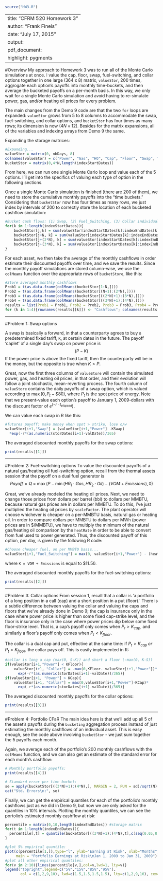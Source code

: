 ```r
source("HW3.R")
```

---
title: "CFRM 520 Homework 3"
author: "Frank Fineis"
date: "July 17, 2015"
output:
  pdf_document:
    highlight: pygments
---

#Overview
My approach to Homework 3 was to run all of the Monte Carlo simulations at once. I value the cap, floor, swap, fuel-switching, and collar options together in one large (364 x 8) matrix, ``valueStor``, 200 times, aggrogate each option's payoffs into monthly time-buckets, and then average the bucketed payoffs on a per-month basis. In this way, we only wait for a single Monte Carlo simulation and avoid having to re-simulate power, gas, and/or heating oil prices for every problem.

The main changes from the Demo 9 code are that the two ``for`` loops are expanded: ``valueStor`` grows from 5 to 8 columns to accommodate the swap, fuel-switching, and collar options, and ``bucketStor`` has four times as many rows; its dimension is now ($4N \times 12$). Besides for the matrix expansions, all of the variables and indexing arrays from Demo 9 the same.

Expanding the storage matrices:


```r
#Expanding...
valueStor = matrix(0, nbDays, 8)
colnames(valueStor) = c("Power", "Gas", "HO", "Cap", "Floor", "Swap", "Fuel_Switching", "Collar")
bucketStor = matrix(0,4*N,length(indexStartDates))

```
From here, we can run one single Monte Carlo loop and value each of the 5 options. I'll get into the specifics of valuing each type of option in the following sections. 

Once a single Monte Carlo simulation is finished (there are 200 of them), we need to store the cumulative monthly payoffs into the "time buckets." Considering that ``bucketStor`` now has four times as many rows, we just index by intervals of 200 to correctly store the location of each bucketed cashflow simulation:

```r
#Bucket cash flows: (1) Swap, (2) Fuel_Switching, (3) Collar individually, and then (4) All assets combined
for(k in 1:length(indexStartDates)){
    bucketStor[j,k] = sum(valueStor[indexStartDates[k]:indexEndDates[k],6])
    bucketStor[j+N, k] = sum(valueStor[indexStartDates[k]:indexEndDates[k],7])
    bucketStor[j+(2*N), k] = sum(valueStor[indexStartDates[k]:indexEndDates[k],8])
    bucketStor[j+(3*N), k] = sum(valueStor[indexStartDates[k]:indexEndDates[k],4:8])
}
```

For each asset, we then take the average of the monthly cashflows in order estimate their discounted payoffs over time, and we save the results. Since the monthly payoff simulations are stored column-wise, we use the ``colMeans`` function over the appropriate rows of ``bucketStore``, like this:

```r
#Store averaged monthly cashflows
Prob1 = t(as.data.frame(colMeans(bucketStor[1:N,])))
Prob2 = t(as.data.frame(colMeans(bucketStor[(N+1):(2*N),])))
Prob3 = t(as.data.frame(colMeans(bucketStor[((2*N)+1):(3*N),])))
Prob4 = t(as.data.frame(colMeans(bucketStor[((3*N)+1):(4*N),])))
results = list(Prob1 = Prob1, Prob2 = Prob2, Prob3 = Prob3, Prob4 = Prob4)
for (k in 1:4){rownames(results[[k]]) <- "Cashflows"; colnames(results[[k]]) <- unique(months(storDates))}
```


---


#Problem 1: Swap options

A swap is basically a forward, in that a counterparty agrees to buy a predetermined fixed tariff, ``K``, at certain dates in the future. The payoff 'caplet' of a single day's swap on power price is $$(P-K)$$If the power price is above the fixed tariff, then the counterparty will be in the money, but the opposite is true when $K>P$.

Great, now the first three columns of ``valueStore`` will contain the simulated power, gas, and heating oil prices, in that order, and their evolution will follow a joint stochastic, mean-reverting process. The fourth column of ``valueStore`` contains the daily payoffs of a swap option, which is valued according to $\max(0, P_{t}-\$ 80)$, where $P_{t}$ is the spot price of energy. Note that we present-value each option's payoff to January 1, 2009-dollars with the discount factor of $e^{(-r \cdot t_{elapsed}})$.

We can value each swap in R like this:
```r
#futures payoff: make money when spot > strike, lose o/w
valueStor[i+1,"Swap"] = (valueStor[i+1,"Power"] -KSwap)
  *exp(-r*(as.numeric(storDates[i+1]-valDate))/365)
```

The averaged discounted monthly payoffs for the swap options:
```r
print(results[[1]])
```

---

#Problem 2: Fuel-switching options
To value the discounted payoffs of a natural gas/heating oil fuel-switching option, recall from the thermal assets session that the payoff on a dual fuel generator is $$Payoff = Q \times \max(P - \min(HR_{1}\cdot Gas, HR_{2}\cdot Oil) - (VOM + Emissions), 0)$$

Great, we've already modeled the heating oil prices. Next, we need to change those prices from dollars per barrel (bbl) to dollars per MMBTU, because natural gas prices are in dollars per MMBTU. To do this, I've just multiplied the heating oil prices by ``scaleFactor``. The plant operator will choose whichever is cheaper on a per-MMBTU basis, natural gas or heating oil. In order to compare dollars per MMBTU to dollars per MWh (power prices are in \$/MMBTU), we have to multiply the minimum of the natural gas/heating oil comparison by the ``heatRate`` in order to be able to convert from fuel used to power generated. Thus, the discounted payoff of this option, per day, is given by the following R code:

```r
#Choose cheaper fuel, on per MMBTU basis...
valueStor[i+1,"Fuel_Switching"] = max(0, valueStor[i+1,"Power"] - (heatRate*min(valueStor[1,"Gas"], scaleFactor*valueStor[i+1,"HO"]))-K)*exp(-r*(as.numeric(storDates[i+1]-valDate))/365)
```
where ``K = VOM + Emissions`` is equal to \$11.50.

The averaged discounted monthly payoffs for the fuel-switching options:
```r
print(results[[2]])
```

---

#Problem 3: Collar options
From session 1, recall that a collar is 'a portfolio of a long position in a call (cap) and a short position in a put (floor).' There is a subtle difference between valuing the collar and valuing the caps and floors that we've already done in Demo 9; the cap is insurance only in the case where power price is higher than some fixed cap-strike level, and the floor is insurance only in the case where power prices dip below some fixed floor-strike level. That is, a cap's payoff only comes when $P_{t} > K_{cap}$, and similarly a floor's payoff only comes when $P_{t} < K_{floor}$.

The collar is a dual cap and put, effective at the same time: if $P_{t} > K_{cap}$ *or* $P_{t} < K_{floor}$, the collar pays off. This is easily implemented in R:
```r
#collar is long a cap (max(0, S-K)) and short a floor (-max(0, K-S))
if(valueStor[i+1,"Power"] < KFloor){
    valueStor[i+1, "Collar"] = -max(0,KFloor- valueStor[i+1,"Power"])*
      exp(-r*(as.numeric(storDates[i+1]-valDate))/365)}
if(valueStor[i+1, "Power"] > KCap){
    valueStor[i+1, "Collar"] = max(0,valueStor[i+1,"Power"]-KCap)*
      exp(-r*(as.numeric(storDates[i+1]-valDate))/365)}
```

The averaged discounted monthly payoffs for the collar options:
```r
print(results[[3]])
```

---

#Problem 4: Portfolio CFaR
The main idea here is that we'll add up all 5 of the asset's payoffs during the `bucketing` aggregation process instead of just estimating the monthly cashflows of an individual asset. This is easy enough, see the code above involving ``bucketStor`` - we just sum together the 5 payoffs each month.

Again, we average each of the portfolio's 200 monthly cashflows with the ``colMeans`` function, and we can also get an estimate of the standard error for each month's cashflow:

```r
# Monthly portfolio payoffs:
print(results[[4]])

# Standard error per time bucket:
se = apply(bucketStor[((3*N)+1):(4*N),], MARGIN = 2, FUN = sd)/sqrt(N)
cat("Std. Errors\n:", se)
```

Finally, we can get the empirical quantiles for each of the portfolio's monthly cashflows just as we did in Demo 9, but now we are only asked for the quantiles in 10\% intervals. Plotting the monthly quantiles, we can see the portolio's estimated monthly cashflow at risk:

```r
percentile = matrix(0,10,length(indexEndDates)) #storage matrix
for(t in 1:length(indexEndDates)){
  percentile[,t] = quantile(bucketStor[((3*N)+1):(4*N),t],c(seq(0.05,0.95,0.10)))
}

#plot 5% empirical quantile:
plot(c(percentile[1,]),type="l", ylab="Earning at Risk", xlab="Months",ylim=c(min(percentile),max(percentile)),
     main = "Portfolio Earnings at Risk\nJan 1, 2009 to Jan 31, 2009")
#plot all other empirical quantiles:
for(v in 2:10){lines(percentile[v,],col=v,lwd=1, lty=v)}
legend("topright",legend=c("5%","15%","85%","95%"),
       col = c(1,2,9,10), lwd=c(1.5,1.5,1.5,1.5), lty=c(1,2,9,10), cex=0.8)
```

